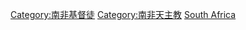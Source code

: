 [[Category:南非基督徒|Category:南非基督徒]]
[[Category:南非天主教|Category:南非天主教]]
[[Category:各國天主教徒|South Africa]]